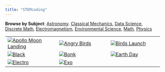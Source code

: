 ```yaml
---
title: "STEMcoding"
---
```


**Browse by Subject**: [Astronomy](tags/astronomy.qmd). [Classical Mechanics](tags/classical_mechanics.qmd), [Data Science](tags/data_science.qmd), [Discrete Math](tags/discrete_math.qmd), [Electromagnetism](tags/electro.qmd), [Environmental Science](tags/enviro.qmd), [Math](tags/math.qmd), [Physics](tags/physics.qmd)


| |  |  |
|----------|----------|----------|
| [![Apollo Moon Landing](img/apollo.png)](projects/apollo.qmd)   | [![Angry Birds](img/birds.png)](projects/birds.qmd)   | [![Birds Launch](img/birdslaunch.png)](projects/birdslauncher.qmd)   |
| [![Black](img/black.png)](projects/black.qmd)   | [![Bonk](img/bonk.png)](projects/bonk.qmd)  | [![Earth Day](img/earth.png)](projects/earth.qmd)   |
| [![Electro](img/electro.png)](projects/electro.qmd)    | [![Exo](img/exo.png)](projects/exo.qmd)   |    |
